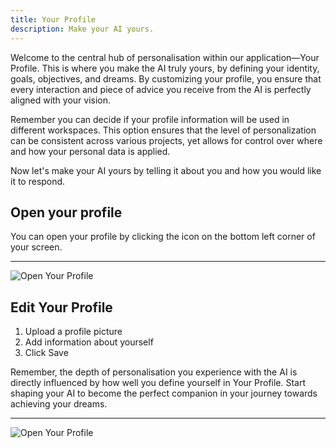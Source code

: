 ```yaml
---
title: Your Profile
description: Make your AI yours. 
---
```



Welcome to the central hub of personalisation within our application—Your Profile. This is where you make the AI truly yours, by defining your identity, goals, objectives, and dreams. By customizing your profile, you ensure that every interaction and piece of advice you receive from the AI is perfectly aligned with your vision. 

Remember you can  decide if your profile information will be used in different workspaces. This option ensures that the level of personalization can be consistent across various projects, yet allows for control over where and how your personal data is applied.

Now let's make your AI yours by telling it about you and how you would like it to respond. 

## Open your profile

You can open your profile by clicking the icon on the bottom left corner of your screen. 

---

<Image src={profile} alt="Open Your Profile"/>


## Edit Your Profile

1. Upload a profile picture
2. Add information about yourself
3. Click Save

Remember, the depth of personalisation you experience with the AI is directly influenced by how well you define yourself in Your Profile. Start shaping your AI to become the perfect companion in your journey towards achieving your dreams.

---

<Image src={profile2} alt="Open Your Profile"/>



